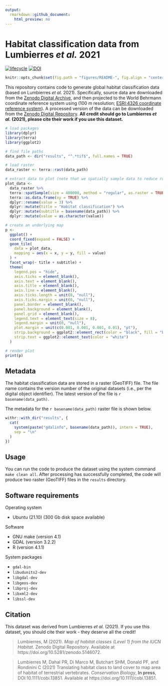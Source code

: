 ```yaml
---
output:
  rmarkdown::github_document:
    html_preview: no
---
```


<!--- README.md is generated from README.Rmd. Please edit that file -->

# Habitat classification data from Lumbierres *et al.* 2021

[![lifecycle](https://img.shields.io/badge/Lifecycle-stable-brightgreen.svg)](https://lifecycle.r-lib.org/articles/stages.html)
[![DOI](https://img.shields.io/badge/DOI-TODO-blue.svg)](https://doi.org/TODO)

```r
knitr::opts_chunk$set(fig.path = "figures/README-", fig.align = "center")
```

This repository contains code to generate global habitat classification data (based on Lumbierres *et al.* 2021). Specifically, source data are downloaded from the [Zenodo Digital Archive](https://doi.org/10.5281/zenodo.5146072), and then projected to the World Behrmann coordinate reference system using (100 m resolution; [ESRI:4326 coordinate reference system](https://epsg.io/54017)). A processed version of the data can be downloaded from the [Zenodo Digital Repository](https://zenodo.org/badge/latestdoi/TODO). **All credit should go to Lumbierres *et al.* (2021), please cite their work if you use this dataset.**

```r
# load packages
library(dplyr)
library(terra)
library(ggplot2)

# find file paths
data_path <- dir("results", "^.*tif$", full.names = TRUE)

# load raster
data_raster <- terra::rast(data_path)

# extract data to plot (note that we spatially sample data to reduce run time)
plot_data <-
  data_raster %>%
  terra::spatSample(size = 400000, method = "regular", as.raster = TRUE) %>%
  terra::as.data.frame(xy = TRUE) %>%
  dplyr::rename(value = 3) %>%
  dplyr::mutate(title = "Habitat classification") %>%
  dplyr::mutate(subtitle = basename(data_path)) %>%
  dplyr::mutate(value = as.character(value))

# create an underlying map
p <-
  ggplot() +
  coord_fixed(expand = FALSE) +
  geom_tile(
    data = plot_data,
    mapping = aes(x = x, y = y, fill = value)
  ) +
  facet_wrap(~ title + subtitle) +
  theme(
    legend.pos = "hide",
    axis.ticks = element_blank(),
    axis.text = element_blank(),
    axis.title = element_blank(),
    axis.line = element_blank(),
    axis.ticks.length = unit(0, "null"),
    axis.ticks.margin = unit(0, "null"),
    panel.border = element_blank(),
    panel.background = element_blank(),
    panel.grid = element_blank(),
    legend.text = element_text(size = 8),
    legend.margin = unit(0, "null"),
    plot.margin = unit(c(0.001, 0.001, 0.001, 0.01), "pt"),
    strip.background = ggplot2::element_rect(color = "black", fill = "black"),
    strip.text = ggplot2::element_text(color = "white")
  )
```

```r
# render plot
print(p)
```

## Metadata

The habitat classification data are stored in a raster (GeoTIFF) file. The file name contains the version number of the original datasets (i.e., per the digital object identifier). The latest version of the file is ``r basename(data_path)``.

The metadata for the ``r basename(data_path)`` raster file is shown below.

```r
withr::with_dir("results", {
  cat(
    system(paste("gdalinfo", basename(data_path)), intern = TRUE),
    sep = "\n"
  )
})
```

## Usage

You can run the code to produce the dataset using the system command `make clean all`. After processing has successfully completed, the code will produce two raster (GeoTIFF) files in the `results` directory.

## Software requirements

Operating system

* Ubuntu (21.10) (300 Gb disk space available)

Software

* GNU make (version 4.1)
* GDAL (version 3.2.2)
* R (version 4.1.1)

System packages

* `gdal-bin`
* `libudunits2-dev`
* `libgdal-dev`
* `libgeos-dev`
* `libproj-dev`
* `libxml2-dev`
* `libssl-dev`

## Citation

This dataset was derived from Lumbierres *et al.* (2021). If you use this dataset, you should cite their work - they deserve all the credit!

> Lumbierres, M (2021). *Map of habitat classes (Level 1) from the IUCN Habitat.* Zenodo Digital Repository. Available at https://doi.org/10.5281/zenodo.5146072.

> Lumbierres M, Dahal PR, Di Marco M, Butchart SHM, Donald PF, and Rondinini C (2021) Translating habitat class to land cover to map area of habitat of terrestrial vertebrates. *Conservation Biology*, **In press**, DOI:10.1111/cobi.13851. Available at https://doi.org/10.1111/cobi.13851.
